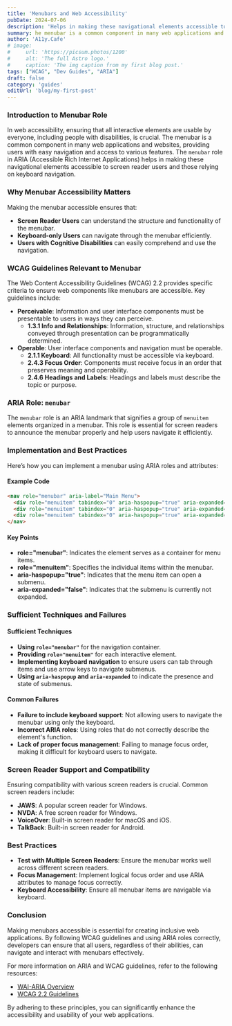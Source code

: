 ```yaml
---
title: 'Menubars and Web Accessibility'
pubDate: 2024-07-06
description: 'Helps in making these navigational elements accessible to screen reader users and those relying on keyboard navigation.'
summary: he menubar is a common component in many web applications and websites, providing users with easy navigation and access to various features. The `menubar` role in ARIA (Accessible Rich Internet Applications) helps in making these navigational elements accessible to screen reader users and those relying on keyboard navigation.
author: 'A11y.Cafe'
# image:
#     url: 'https://picsum.photos/1200'
#     alt: 'The full Astro logo.'
#     caption: 'The img caption from my first blog post.'
tags: ["WCAG", "Dev Guides", "ARIA"]
draft: false
category: 'guides'
editUrl: 'blog/my-first-post'
---
```


### Introduction to Menubar Role
In web accessibility, ensuring that all interactive elements are usable by everyone, including people with disabilities, is crucial. The menubar is a common component in many web applications and websites, providing users with easy navigation and access to various features. The `menubar` role in ARIA (Accessible Rich Internet Applications) helps in making these navigational elements accessible to screen reader users and those relying on keyboard navigation.

### Why Menubar Accessibility Matters
Making the menubar accessible ensures that:
- **Screen Reader Users** can understand the structure and functionality of the menubar.
- **Keyboard-only Users** can navigate through the menubar efficiently.
- **Users with Cognitive Disabilities** can easily comprehend and use the navigation.

### WCAG Guidelines Relevant to Menubar
The Web Content Accessibility Guidelines (WCAG) 2.2 provides specific criteria to ensure web components like menubars are accessible. Key guidelines include:

- **Perceivable**: Information and user interface components must be presentable to users in ways they can perceive.
  - **1.3.1 Info and Relationships**: Information, structure, and relationships conveyed through presentation can be programmatically determined.
- **Operable**: User interface components and navigation must be operable.
  - **2.1.1 Keyboard**: All functionality must be accessible via keyboard.
  - **2.4.3 Focus Order**: Components must receive focus in an order that preserves meaning and operability.
  - **2.4.6 Headings and Labels**: Headings and labels must describe the topic or purpose.

### ARIA Role: `menubar`
The `menubar` role is an ARIA landmark that signifies a group of `menuitem` elements organized in a menubar. This role is essential for screen readers to announce the menubar properly and help users navigate it efficiently.

### Implementation and Best Practices
Here’s how you can implement a menubar using ARIA roles and attributes:

#### Example Code
```html
<nav role="menubar" aria-label="Main Menu">
  <div role="menuitem" tabindex="0" aria-haspopup="true" aria-expanded="false">File</div>
  <div role="menuitem" tabindex="0" aria-haspopup="true" aria-expanded="false">Edit</div>
  <div role="menuitem" tabindex="0" aria-haspopup="true" aria-expanded="false">View</div>
</nav>
```

#### Key Points
- **role="menubar"**: Indicates the element serves as a container for menu items.
- **role="menuitem"**: Specifies the individual items within the menubar.
- **aria-haspopup="true"**: Indicates that the menu item can open a submenu.
- **aria-expanded="false"**: Indicates that the submenu is currently not expanded.

### Sufficient Techniques and Failures
#### Sufficient Techniques
- **Using `role="menubar"`** for the navigation container.
- **Providing `role="menuitem"`** for each interactive element.
- **Implementing keyboard navigation** to ensure users can tab through items and use arrow keys to navigate submenus.
- **Using `aria-haspopup` and `aria-expanded`** to indicate the presence and state of submenus.

#### Common Failures
- **Failure to include keyboard support**: Not allowing users to navigate the menubar using only the keyboard.
- **Incorrect ARIA roles**: Using roles that do not correctly describe the element's function.
- **Lack of proper focus management**: Failing to manage focus order, making it difficult for keyboard users to navigate.

### Screen Reader Support and Compatibility
Ensuring compatibility with various screen readers is crucial. Common screen readers include:
- **JAWS**: A popular screen reader for Windows.
- **NVDA**: A free screen reader for Windows.
- **VoiceOver**: Built-in screen reader for macOS and iOS.
- **TalkBack**: Built-in screen reader for Android.

### Best Practices
- **Test with Multiple Screen Readers**: Ensure the menubar works well across different screen readers.
- **Focus Management**: Implement logical focus order and use ARIA attributes to manage focus correctly.
- **Keyboard Accessibility**: Ensure all menubar items are navigable via keyboard.

### Conclusion
Making menubars accessible is essential for creating inclusive web applications. By following WCAG guidelines and using ARIA roles correctly, developers can ensure that all users, regardless of their abilities, can navigate and interact with menubars effectively.

For more information on ARIA and WCAG guidelines, refer to the following resources:
- <a href="https://www.w3.org/WAI/standards-guidelines/aria/" target="_blank">WAI-ARIA Overview</a>
- <a href="https://www.w3.org/TR/WCAG22/" target="_blank">WCAG 2.2 Guidelines</a>

By adhering to these principles, you can significantly enhance the accessibility and usability of your web applications.